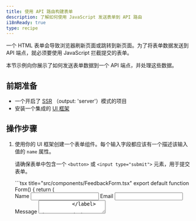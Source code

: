 ```yaml
---
title: 使用 API 路由构建表单
description: 了解如何使用 JavaScript 发送表单到 API 路由
i18nReady: true
type: recipe
---
```


一个 HTML 表单会导致浏览器刷新页面或跳转到新页面。为了将表单数据发送到 API 端点，就必须要使用 JavaScript 拦截提交的表单。

本节示例向你展示了如何发送表单数据到一个 API 端点，并处理这些数据。

## 前期准备

- 一个开启了 [SSR](/zh-cn/guides/server-side-rendering/)  （output: 'server'）模式的项目
- 安装一个集成的 [UI 框架](/zh-cn/core-concepts/framework-components/)

## 操作步骤

1. 使用你的 UI 框架创建一个表单组件。每个输入字段都应该有一个描述该输入值的 `name` 属性。

    请确保表单中包含一个 `<button>` 或 `<input type="submit">` 元素，用于提交表单。

    <UIFrameworkTabs>
      <Fragment slot="preact">
        ```tsx title="src/components/FeedbackForm.tsx"
        export default function Form() {
          return (
            <form>
              <label>
                Name
                <input type="text" id="name" name="name" required />
              </label>
              <label>
                Email
                <input type="email" id="email" name="email" required />
              </label>
              <label>
                Message
                <textarea id="message" name="message" required />
              </label>
              <button>Send</button>
            </form>
          );
        }
        ```
      </Fragment>
      <Fragment slot="react">
        ```tsx title="src/components/FeedbackForm.tsx"
        export default function Form() {
          return (
            <form>
              <label>
                Name
                <input type="text" id="name" name="name" required />
              </label>
              <label>
                Email
                <input type="email" id="email" name="email" required />
              </label>
              <label>
                Message
                <textarea id="message" name="message" required />
              </label>
              <button>Send</button>
            </form>
          );
        }
        ```
      </Fragment>
      <Fragment slot="solid">
        ```tsx title="src/components/FeedbackForm.tsx"
        export default function Form() {
          return (
            <form>
              <label>
                Name
                <input type="text" id="name" name="name" required />
              </label>
              <label>
                Email
                <input type="email" id="email" name="email" required />
              </label>
              <label>
                Message
                <textarea id="message" name="message" required />
              </label>
              <button>Send</button>
            </form>
          );
        }
        ```
      </Fragment>
      <Fragment slot="svelte">
        ```svelte title="src/components/FeedbackForm.svelte"
        <form>
          <label>
            Name
            <input type="text" id="name" name="name" required />
          </label>
          <label>
            Email
            <input type="email" id="email" name="email" required />
          </label>
          <label>
            Message
            <textarea id="message" name="message" required />
          </label>
          <button>Send</button>
        </form>
        ```
      </Fragment>
      <Fragment slot="vue">
        ```vue title="src/components/FeedbackForm.vue"
        <template>
          <form>
            <label>
              Name
              <input type="text" id="name" name="name" required />
            </label>
            <label>
              Email
              <input type="email" id="email" name="email" required />
            </label>
            <label>
              Message
              <textarea id="message" name="message" required />
            </label>
            <button>Send</button>
          </form>
        </template>
        ```
      </Fragment>

    </UIFrameworkTabs>

2. 创建一个 `post` API 端点，用于接收表单数据。使用 `request.formData()` 处理表单数据。但在你使用表单值之前，请确保对其进行必要的校验。
  
      在这个示例中会向客户端发送一个包含响应消息的 JSON 对象。

      ```ts title="src/pages/api/feedback.ts" "request.formData()" "post"
      import type { APIRoute } from "astro";

      export const POST: APIRoute = async ({ request }) => {
        const data = await request.formData();
        const name = data.get("name");
        const email = data.get("email");
        const message = data.get("message");
        // 你可能需要尽可能多地做有关数据校验的步骤
        if (!name || !email || !message) {
          return new Response(
            JSON.stringify({
              message: "Missing required fields",
            }),
            { status: 400 }
          );
        }
        // 这里你可能会与数据进行交互，然后返回一个成功的响应
        return new Response(
          JSON.stringify({
            message: "Success!"
          }),
          { status: 200 }
        );
      };
      ```

3. 创建一个函数以接受提交事件（submit event），然后将其作为 `submit` 事件处理器传递给你的表单。在函数中，调用事件的 `preventDefault` 方法，以覆盖浏览器的默认提交过程。
  
      接下来，创建一个 `FormData` 对象，并使用 `fetch` 将其发送到你的端点。

        <UIFrameworkTabs>
          <Fragment slot="preact">
            ```tsx title="src/components/FeedbackForm.tsx"
            import { useState } from "preact/hooks";

            export default function Form() {
              const [responseMessage, setResponseMessage] = useState("");

              async function submit(e: SubmitEvent) {
                e.preventDefault();
                const formData = new FormData(e.target as HTMLFormElement);
                const response = await fetch("/api/feedback", {
                  method: "POST",
                  body: formData,
                });
                const data = await response.json();
                if (data.message) {
                  setResponseMessage(data.message);
                }
              }

              return (
                <form onSubmit={submit}>
                  <label>
                    Name
                    <input type="text" id="name" name="name" required />
                  </label>
                  <label>
                    Email
                    <input type="email" id="email" name="email" required />
                  </label>
                  <label>
                    Message
                    <textarea id="message" name="message" required />
                  </label>
                  <button>Send</button>
                  {responseMessage && <p>{responseMessage}</p>}
                </form>
              );
            }

            ```
          </Fragment>
          <Fragment slot="react">
            ```tsx title="src/components/FeedbackForm.tsx"
            import { FormEvent, useState } from "react";

            export default function Form() {
              const [responseMessage, setResponseMessage] = useState("");

              async function submit(e: FormEvent<HTMLFormElement>) {
                e.preventDefault();
                const formData = new FormData(e.target as HTMLFormElement);
                const response = await fetch("/api/feedback", {
                  method: "POST",
                  body: formData,
                });
                const data = await response.json();
                if (data.message) {
                  setResponseMessage(data.message);
                }
              }

              return (
                <form onSubmit={submit}>
                  <label htmlFor="name">
                    Name
                    <input type="text" id="name" name="name" autoComplete="name" required />
                  </label>
                  <label htmlFor="email">
                    Email
                    <input type="email" id="email" name="email" autoComplete="email" required />
                  </label>
                  <label htmlFor="message">
                    Message
                    <textarea id="message" name="message" autoComplete="off" required />
                  </label>
                  <button>Send</button>
                  {responseMessage && <p>{responseMessage}</p>}
                </form>
              );
            }
            ```
          </Fragment>
          <Fragment slot="solid">
            ```tsx title="src/components/FeedbackForm.tsx"
            import { createSignal, createResource, Suspense } from "solid-js";

            async function postFormData(formData: FormData) {
              const response = await fetch("/api/feedback", {
                method: "POST",
                body: formData,
              });
              const data = await response.json();
              return data;
            }

            export default function Form() {
              const [formData, setFormData] = createSignal<FormData>();
              const [response] = createResource(formData, postFormData);

              function submit(e: SubmitEvent) {
                e.preventDefault();
                setFormData(new FormData(e.target as HTMLFormElement));
              }

              return (
                <form onSubmit={submit}>
                  <label>
                    Name
                    <input type="text" id="name" name="name" required />
                  </label>
                  <label>
                    Email
                    <input type="email" id="email" name="email" required />
                  </label>
                  <label>
                    Message
                    <textarea id="message" name="message" required />
                  </label>
                  <button>Send</button>
                  <Suspense>{response() && <p>{response().message}</p>}</Suspense>
                </form>
              );
            }

            ```
          </Fragment>
          <Fragment slot="svelte">
            ```svelte title="src/components/FeedbackForm.svelte"
            <script lang="ts">
              let responseMessage: string;

              async function submit(e: SubmitEvent) {
                e.preventDefault();
                const formData = new FormData(e.currentTarget as HTMLFormElement);
                const response = await fetch("/api/feedback", {
                  method: "POST",
                  body: formData,
                });
                const data = await response.json();
                responseMessage = data.message;
              }
            </script>

            <form on:submit={submit}>
              <label>
                Name
                <input type="text" id="name" name="name" required />
              </label>
              <label>
                Email
                <input type="email" id="email" name="email" required />
              </label>
              <label>
                Message
                <textarea id="message" name="message" required />
              </label>
              <button>Send</button>
              {#if responseMessage}
                <p>{responseMessage}</p>
              {/if}
            </form>
                ```
          </Fragment>
          <Fragment slot="vue">
            ```vue title="src/components/FeedbackForm.vue"
            <script setup lang="ts">
            import { ref } from "vue";

            const responseMessage = ref<string>();

            async function submit(e: Event) {
              e.preventDefault();
              const formData = new FormData(e.currentTarget as HTMLFormElement);
              const response = await fetch("/api/feedback", {
                method: "POST",
                body: formData,
              });
              const data = await response.json();
              responseMessage.value = data.message;
            }
            </script>
            <template>
              <form @submit="submit">
                <label>
                  Name
                  <input type="text" id="name" name="name" required />
                </label>
                <label>
                  Email
                  <input type="email" id="email" name="email" required />
                </label>
                <label>
                  Message
                  <textarea id="message" name="message" required />
                </label>
                <button>Send</button>
                <p v-if="responseMessage">{{ responseMessage }}</p>
              </form>
            </template>
            ```
          </Fragment>

        </UIFrameworkTabs>

{/* ## Extension: Use Zod to validate your form

[Zod form data](https://www.npmjs.com/package/zod-form-data) builds on top of [Zod](https://github.com/colinhacks/zod) to validate your form using a schema. This simplifies your code, as it allows you to declare the fields and their requirements, and let Zod handle the validation.

1. Install `zod` and `zod-form-data`.

    <PackageManagerTabs>
      <Fragment slot="npm">
        ```shell
          npm i zod zod-form-data
        ```
      </Fragment>
      <Fragment slot="pnpm">
        ```shell
          pnpm i zod zod-form-data
        ```
      </Fragment>
      <Fragment slot="yarn">
        ```shell
          yarn add zod zod-form-data
        ```
      </Fragment>
    </PackageManagerTabs>

2. In your API Route file, declare your schema using `zfd.formData` and export it. */}
